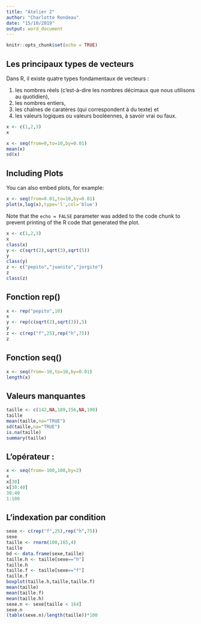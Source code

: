 ---
title: "Atelier 2"
author: "Charlotte Rondeau"
date: "15/10/2019"
output: word_document
---

```{r setup, include=FALSE}
knitr::opts_chunk$set(echo = TRUE)
```

## Les principaux types de vecteurs

Dans R, il existe quatre types fondamentaux de vecteurs :

1. les nombres réels (c’est-à-dire les nombres décimaux que nous utilisons au quotidien),
2. les nombres entiers,
3. les chaînes de caratères (qui correspondent à du texte) et
4. les valeurs logiques ou valeurs booléennes, à savoir vrai ou faux.


```{r}

x <- c(1,2,3)
x
```
```{r}
x <- seq(from=0,to=10,by=0.01)
mean(x)
sd(x)
```


## Including Plots

You can also embed plots, for example:

```{r}
x <- seq(from=0.01,to=10,by=0.01)
plot(x,log(x),type='l',col='blue')
```

Note that the `echo = FALSE` parameter was added to the code chunk to prevent printing of the R code that generated the plot.

```{r}

x <- c(1,2,3)
x
class(x)
y <- c(sqrt(2),sqrt(3),sqrt(5))
y
class(y)
z <- c("pepito","juanito","jorgito")
z
class(z)
```

## Fonction rep()

```{r}
x <- rep("pepito",10)
x
y <- rep(c(sqrt(2),sqrt(3)),5)
y
z <- c(rep("f",25),rep("h",75))
z
```


## Fonction seq()

```{r}
x <- seq(from=-10,to=10,by=0.01)
length(x)
```




## Valeurs manquantes

```{r}
taille <- c(142,NA,189,156,NA,190)
taille
mean(taille,na="TRUE")
sd(taille,na="TRUE")
is.na(taille)
summary(taille)
```

## L'opérateur :

```{r}
x <- seq(from=-100,100,by=2)
x
x[30]
x[30:40]
30:40
1:100
```


## L'indexation par condition

```{r}
sexe <- c(rep("f",25),rep("h",75))
sexe
taille <- rnorm(100,165,4)
taille
bd <- data.frame(sexe,taille)
taille.h <- taille[sexe=="h"]
taille.h
taille.f <- taille[sexe=="f"]
taille.f
boxplot(taille.h,taille,taille.f)
mean(taille)
mean(taille.f)
mean(taille.h)
sexe.n <- sexe[taille < 164]
sexe.n
(table(sexe.n)/length(taille))*100
```







